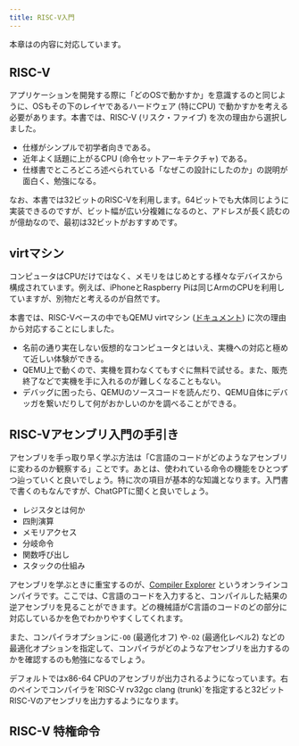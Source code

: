 ```yaml
---
title: RISC-V入門
---
```


<Info>
本章は<EnagaBook chapter="4" title="RISC-V入門" />の内容に対応しています。
</Info>

## RISC-V

アプリケーションを開発する際に「どのOSで動かすか」を意識するのと同じように、OSもその下のレイヤであるハードウェア (特にCPU) で動かすかを考える必要があります。本書では、RISC-V (リスク・ファイブ) を次の理由から選択しました。

- 仕様がシンプルで初学者向きである。
- 近年よく話題に上がるCPU (命令セットアーキテクチャ) である。
- 仕様書でところどころ述べられている「なぜこの設計にしたのか」の説明が面白く、勉強になる。

なお、本書では32ビットのRISC-Vを利用します。64ビットでも大体同じように実装できるのですが、ビット幅が広い分複雑になるのと、アドレスが長く読むのが億劫なので、最初は32ビットがおすすめです。

## virtマシン

コンピュータはCPUだけではなく、メモリをはじめとする様々なデバイスから構成されています。例えば、iPhoneとRaspberry Piは同じArmのCPUを利用していますが、別物だと考えるのが自然です。

本書では、RISC-Vベースの中でもQEMU virtマシン ([ドキュメント](https://www.qemu.org/docs/master/system/riscv/virt.html)) に次の理由から対応することにしました。

- 名前の通り実在しない仮想的なコンピュータとはいえ、実機への対応と極めて近しい体験ができる。
- QEMU上で動くので、実機を買わなくてもすぐに無料で試せる。また、販売終了などで実機を手に入れるのが難しくなることもない。
- デバッグに困ったら、QEMUのソースコードを読んだり、QEMU自体にデバッガを繋いだりして何がおかしいのかを調べることができる。

## RISC-Vアセンブリ入門の手引き

アセンブリを手っ取り早く学ぶ方法は「C言語のコードがどのようなアセンブリに変わるのか観察する」ことです。あとは、使われている命令の機能をひとつずつ辿っていくと良いでしょう。特に次の項目が基本的な知識となります。入門書で書くのもなんですが、ChatGPTに聞くと良いでしょう。

- レジスタとは何か
- 四則演算
- メモリアクセス
- 分岐命令
- 関数呼び出し
- スタックの仕組み

アセンブリを学ぶときに重宝するのが、[Compiler Explorer](https://godbolt.org/) というオンラインコンパイラです。ここでは、C言語のコードを入力すると、コンパイルした結果の逆アセンブリを見ることができます。どの機械語がC言語のコードのどの部分に対応しているかを色でわかりやすくしてくれます。

また、コンパイラオプションに`-O0` (最適化オフ) や`-O2` (最適化レベル2) などの最適化オプションを指定して、コンパイラがどのようなアセンブリを出力するのかを確認するのも勉強になるでしょう。

<Warning>
デフォルトではx86-64 CPUのアセンブリが出力されるようになっています。右のペインでコンパイラを`RISC-V rv32gc clang (trunk)`を指定すると32ビットRISC-Vのアセンブリを出力するようになります。
</Warning>

## RISC-V 特権命令


